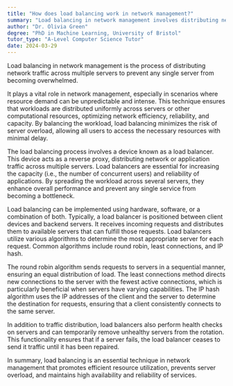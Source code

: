 ```yaml
---
title: "How does load balancing work in network management?"
summary: "Load balancing in network management involves distributing network traffic across multiple servers to ensure no single server becomes overwhelmed."
author: "Dr. Olivia Green"
degree: "PhD in Machine Learning, University of Bristol"
tutor_type: "A-Level Computer Science Tutor"
date: 2024-03-29
---
```


Load balancing in network management is the process of distributing network traffic across multiple servers to prevent any single server from becoming overwhelmed.

It plays a vital role in network management, especially in scenarios where resource demand can be unpredictable and intense. This technique ensures that workloads are distributed uniformly across servers or other computational resources, optimizing network efficiency, reliability, and capacity. By balancing the workload, load balancing minimizes the risk of server overload, allowing all users to access the necessary resources with minimal delay.

The load balancing process involves a device known as a load balancer. This device acts as a reverse proxy, distributing network or application traffic across multiple servers. Load balancers are essential for increasing the capacity (i.e., the number of concurrent users) and reliability of applications. By spreading the workload across several servers, they enhance overall performance and prevent any single service from becoming a bottleneck.

Load balancing can be implemented using hardware, software, or a combination of both. Typically, a load balancer is positioned between client devices and backend servers. It receives incoming requests and distributes them to available servers that can fulfill those requests. Load balancers utilize various algorithms to determine the most appropriate server for each request. Common algorithms include round robin, least connections, and IP hash.

The round robin algorithm sends requests to servers in a sequential manner, ensuring an equal distribution of load. The least connections method directs new connections to the server with the fewest active connections, which is particularly beneficial when servers have varying capabilities. The IP hash algorithm uses the IP addresses of the client and the server to determine the destination for requests, ensuring that a client consistently connects to the same server.

In addition to traffic distribution, load balancers also perform health checks on servers and can temporarily remove unhealthy servers from the rotation. This functionality ensures that if a server fails, the load balancer ceases to send it traffic until it has been repaired.

In summary, load balancing is an essential technique in network management that promotes efficient resource utilization, prevents server overload, and maintains high availability and reliability of services.
    